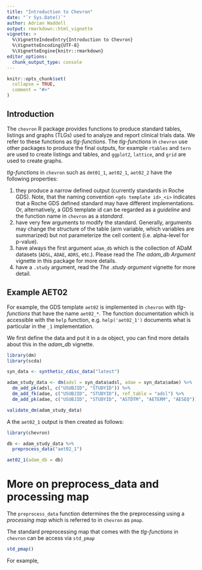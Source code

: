 ```yaml
---
title: "Introduction to Chevron"
date: "`r Sys.Date()`"
author: Adrian Waddell
output: rmarkdown::html_vignette
vignette: >
  %\VignetteIndexEntry{Introduction to Chevron}
  %\VignetteEncoding{UTF-8}
  %\VignetteEngine{knitr::rmarkdown}
editor_options: 
  chunk_output_type: console
---
```


```r
knitr::opts_chunk$set(
  collapse = TRUE,
  comment = "#>"
)
```


## Introduction 

The `chevron` R package provides functions to produce standard tables, listings and graphs (TLGs) used to analyze and
report clinical trials data. We refer to these functions as *tlg-functions*. The *tlg-functions* in `chevron` use other
packages to produce the final outputs, for example `rtables` and `tern` are used to create listings and tables, and
`ggplot2`, `lattice`, and `grid` are used to create graphs.


*tlg-functions* in `chevron` such as `dmt01_1`, `aet02_1`, `aet02_2` have the following properties:

1. they produce a narrow defined output (currently standards in Roche GDS). Note, that the naming convention 
   `<gds template id>_<i>` indicates that a Roche GDS defined standard may have different implementations. Or,
    alternatively, a GDS template id can be regarded as a *guideline* and the function name in `chevron` as a
    *standard*.
1. have very few arguments to modify the standard. Generally, arguments may change the structure of the table (arm
variable, which variables are summarized) but not parameterize the cell content (i.e. alpha-level for p-value).
1. have always the first argument `adam_db` which is the collection of ADaM datasets (`ADSL`, `ADAE`,
`ADRS`, etc.). Please read the *The adam_db Argument* vignette in this package for more details.
1. have a `.study` argument, read the *The .study argument* vignette for more detail.

## Example AET02

For example, the GDS template `aet02` is implemented in `chevron` with *tlg-functions* that have the name `aet02_*`. The
function documentation which is accessible with the `help` function, e.g. `help('aet02_1')` documents what is particular
in the `_1` implementation.

We first define the data and put it in a `dm` object, you can find more details about this in the *adam_db* vignette.

```r
library(dm)
library(scda)

syn_data <- synthetic_cdisc_data("latest")

adam_study_data <- dm(adsl = syn_data$adsl, adae = syn_data$adae) %>%
  dm_add_pk(adsl, c("USUBJID", "STUDYID")) %>%
  dm_add_fk(adae, c("USUBJID", "STUDYID"), ref_table = "adsl") %>%
  dm_add_pk(adae, c("USUBJID", "STUDYID", "ASTDTM", "AETERM", "AESEQ"))

validate_dm(adam_study_data)
```

A the `aet02_1` output is then created as follows:

```r
library(chevron)

db <- adam_study_data %>%
  preprocess_data("aet02_1")

aet02_1(adam_db = db)
```


# More on preprocess_data and processing map

The `preprocess_data` function determines the the preprocessing using a *processing map* which is
referred to in `chevron` as `pmap`. 

The standard preprocessing map that comes with the *tlg-functions* in `chevron` can be access via `std_pmap`

```r
std_pmap()
```

For example, 
